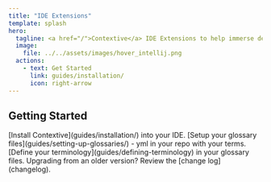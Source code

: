 ```yaml
---
title: "IDE Extensions"
template: splash
hero:
  tagline: <a href="/">Contextive</a> IDE Extensions to help immerse developers in the language of their domains.
  image:
    file: ../../assets/images/hover_intellij.png
  actions:
    - text: Get Started
      link: guides/installation/
      icon: right-arrow
---
```



## Getting Started

<CardGrid stagger>
	<Card title="1. Install Contextive" icon="down-caret">
		[Install Contextive](guides/installation/) into your IDE.
	</Card>
  <Card title="2. Setup your Glossaries" icon="pencil">
		[Setup your glossary files](guides/setting-up-glossaries/) - yml in your repo with your terms.
	</Card>
	<Card title="3. Define your Terminology" icon="pencil">
		[Define your terminology](guides/defining-terminology) in your glossary files.
	</Card>
  <Card title="Change Log" icon="rocket">
		Upgrading from an older version? Review the [change log](changelog).
	</Card>
</CardGrid>
